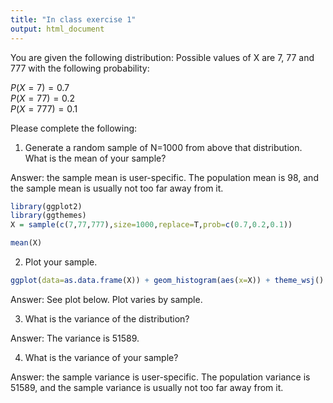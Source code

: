 ```yaml
---
title: "In class exercise 1"
output: html_document
---
```

You are given the following distribution: Possible values of X are 7, 77 and 777 with the following probability:

$P(X=7)=0.7$    
$P(X=77)=0.2$    
$P(X=777)=0.1$  

Please complete the following:

1. Generate a random sample of N=1000 from above that distribution. What is the mean of your sample?

Answer: the sample mean is user-specific. The population mean is 98, and the sample mean is usually not too far away from it. 
```r
library(ggplot2)
library(ggthemes)
X = sample(c(7,77,777),size=1000,replace=T,prob=c(0.7,0.2,0.1))

mean(X)
```

2. Plot your sample.
```r
ggplot(data=as.data.frame(X)) + geom_histogram(aes(x=X)) + theme_wsj()
```

Answer: See plot below. Plot varies by sample.

3. What is the variance of the distribution?

Answer: The variance is 51589. 

4. What is the variance of your sample?

Answer: the sample variance is user-specific. The population variance is 51589, and the sample variance is usually not too far away from it. 
